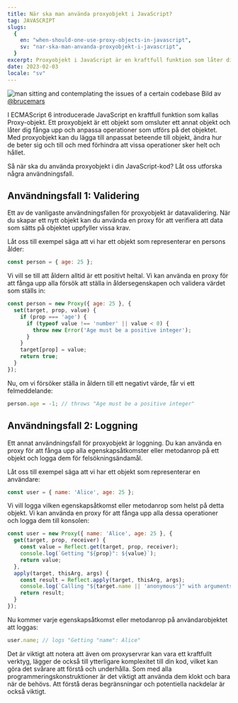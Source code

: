 ```yaml
---
title: När ska man använda proxyobjekt i JavaScript?
tag: JAVASCRIPT
slugs:
  {
    en: "when-should-one-use-proxy-objects-in-javascript",
    sv: "nar-ska-man-anvanda-proxyobjekt-i-javascript",
  }
excerpt: Proxyobjekt i JavaScript är en kraftfull funktion som låter dig fånga upp och anpassa operationer som utförs på objekt. I det här inlägget kommer vi att utforska när och hur du ska använda proxyobjekt i din JavaScript-kod.
date: 2023-02-03
locale: "sv"
---
```


![man sitting and contemplating the issues of a certain codebase](https://images.unsplash.com/photo-1518644730709-0835105d9daa?ixlib=rb-4.0.3&ixid=MnwxMjA3fDB8MHxwaG90by1wYWdlfHx8fGVufDB8fHx8&auto=format&fit=crop&w=2670&q=80)
Bild av [@brucemars](https://unsplash.com/@brucemars)

I ECMAScript 6 introducerade JavaScript en kraftfull funktion som kallas Proxy-objekt. Ett proxyobjekt är ett objekt som omsluter ett annat objekt och låter dig fånga upp och anpassa operationer som utförs på det objektet. Med proxyobjekt kan du lägga till anpassat beteende till objekt, ändra hur de beter sig och till och med förhindra att vissa operationer sker helt och hållet.

Så när ska du använda proxyobjekt i din JavaScript-kod? Låt oss utforska några användningsfall.

## Användningsfall 1: Validering

Ett av de vanligaste användningsfallen för proxyobjekt är datavalidering. När du skapar ett nytt objekt kan du använda en proxy för att verifiera att data som sätts på objektet uppfyller vissa krav.

Låt oss till exempel säga att vi har ett objekt som representerar en persons ålder:

```JavaScript
const person = { age: 25 };
```

Vi vill se till att åldern alltid är ett positivt heltal. Vi kan använda en proxy för att fånga upp alla försök att ställa in åldersegenskapen och validera värdet som ställs in:

```JavaScript
const person = new Proxy({ age: 25 }, {
  set(target, prop, value) {
    if (prop === 'age') {
      if (typeof value !== 'number' || value < 0) {
        throw new Error('Age must be a positive integer');
      }
    }
    target[prop] = value;
    return true;
  }
});
```

Nu, om vi försöker ställa in åldern till ett negativt värde, får vi ett felmeddelande:

```JavaScript
person.age = -1; // throws "Age must be a positive integer"
```

## Användningsfall 2: Loggning

Ett annat användningsfall för proxyobjekt är loggning. Du kan använda en proxy för att fånga upp alla egenskapsåtkomster eller metodanrop på ett objekt och logga dem för felsökningsändamål.

Låt oss till exempel säga att vi har ett objekt som representerar en användare:

```Javascript
const user = { name: 'Alice', age: 25 };
```

Vi vill logga vilken egenskapsåtkomst eller metodanrop som helst på detta objekt. Vi kan använda en proxy för att fånga upp alla dessa operationer och logga dem till konsolen:

```Javascript
const user = new Proxy({ name: 'Alice', age: 25 }, {
  get(target, prop, receiver) {
    const value = Reflect.get(target, prop, receiver);
    console.log(`Getting "${prop}": ${value}`);
    return value;
  },
  apply(target, thisArg, args) {
    const result = Reflect.apply(target, thisArg, args);
    console.log(`Calling "${target.name || 'anonymous'}" with arguments: ${args}`);
    return result;
  }
});
```

Nu kommer varje egenskapsåtkomst eller metodanrop på användarobjektet att loggas:

```Javascript
user.name; // logs "Getting "name": Alice"
```

Det är viktigt att notera att även om proxyservrar kan vara ett kraftfullt verktyg, lägger de också till ytterligare komplexitet till din kod, vilket kan göra det svårare att förstå och underhålla. Som med alla programmeringskonstruktioner är det viktigt att använda dem klokt och bara när de behövs. Att förstå deras begränsningar och potentiella nackdelar är också viktigt.
